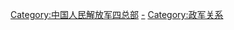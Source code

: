 {{Catmore}}

[[Category:中国人民解放军四总部|Category:中国人民解放军四总部]]
[[Category:中国人民解放军政治工作机关|-]]
[[Category:政军关系|Category:政军关系]]